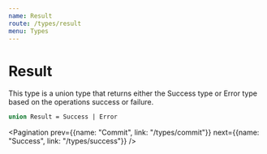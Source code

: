 ```yaml
---
name: Result
route: /types/result
menu: Types
---
```



# Result

This type is a union type that returns either the Success type or Error type based on the operations success or failure.

```graphql
union Result = Success | Error
```

<Pagination prev={{name: "Commit", link: "/types/commit"}} next={{name: "Success", link: "/types/success"}} />